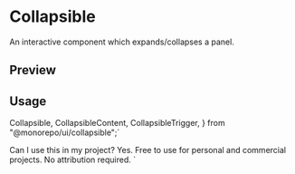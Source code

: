 

<Meta of={CollapsibleStories} />

<RadixPrimitiveDocsButton name='collapsible' />

# Collapsible

An interactive component which expands/collapses a panel.

## Preview

<Canvas of={CollapsibleStories.Default} />

## Usage

  Collapsible,
  CollapsibleContent,
  CollapsibleTrigger,
} from "@monorepo/ui/collapsible";`

  <CollapsibleTrigger>Can I use this in my project?</CollapsibleTrigger>
  <CollapsibleContent>
    Yes. Free to use for personal and commercial projects. No attribution
    required.
  </CollapsibleContent>
</Collapsible>`

<Source code={importCode} language='ts' dark />
<Source code={usageCode} language='tsx' dark />
